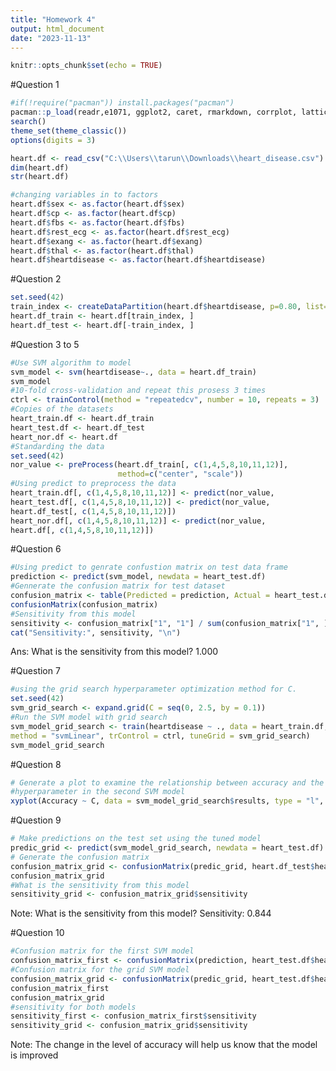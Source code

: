 ---
title: "Homework 4"
output: html_document
date: "2023-11-13"
---

```{r setup, include=FALSE}
knitr::opts_chunk$set(echo = TRUE)
```

#Question 1
```{r loadpackages, include = FALSE}
#if(!require("pacman")) install.packages("pacman")
pacman::p_load(readr,e1071, ggplot2, caret, rmarkdown, corrplot, lattice)
search()
theme_set(theme_classic())
options(digits = 3)
```

```{r heartdisease}
heart.df <- read_csv("C:\\Users\\tarun\\Downloads\\heart_disease.csv")
dim(heart.df)
str(heart.df)
```
 
```{r}
#changing variables in to factors
heart.df$sex <- as.factor(heart.df$sex)
heart.df$cp <- as.factor(heart.df$cp)
heart.df$fbs <- as.factor(heart.df$fbs)
heart.df$rest_ecg <- as.factor(heart.df$rest_ecg)
heart.df$exang <- as.factor(heart.df$exang)
heart.df$thal <- as.factor(heart.df$thal)
heart.df$heartdisease <- as.factor(heart.df$heartdisease)
```
#Question 2
```{r}
set.seed(42)
train_index <- createDataPartition(heart.df$heartdisease, p=0.80, list= FALSE)
heart.df_train <- heart.df[train_index, ]
heart.df_test <- heart.df[-train_index, ]
```
#Question 3 to 5
```{r}
#Use SVM algorithm to model
svm_model <- svm(heartdisease~., data = heart.df_train)
svm_model
#10-fold cross-validation and repeat this prosess 3 times
ctrl <- trainControl(method = "repeatedcv", number = 10, repeats = 3)
#Copies of the datasets
heart_train.df <- heart.df_train
heart_test.df <- heart.df_test
heart_nor.df <- heart.df
#Standarding the data
set.seed(42)
nor_value <- preProcess(heart.df_train[, c(1,4,5,8,10,11,12)], 
                        method=c("center", "scale"))  
#Using predict to preprocess the data
heart_train.df[, c(1,4,5,8,10,11,12)] <- predict(nor_value,                       heart.df_train[,c(1,4,5,8,10,11,12)])
heart_test.df[, c(1,4,5,8,10,11,12)] <- predict(nor_value,
heart.df_test[, c(1,4,5,8,10,11,12)])
heart_nor.df[, c(1,4,5,8,10,11,12)] <- predict(nor_value, 
heart.df[, c(1,4,5,8,10,11,12)])
```
#Question 6
```{r}
#Using predict to genrate confustion matrix on test data frame
prediction <- predict(svm_model, newdata = heart_test.df)
#Gennerate the confusion matrix for test dataset
confusion_matrix <- table(Predicted = prediction, Actual = heart_test.df$heartdisease)
confusionMatrix(confusion_matrix)
#Sensitivity from this model
sensitivity <- confusion_matrix["1", "1"] / sum(confusion_matrix["1", ])
cat("Sensitivity:", sensitivity, "\n")
```
Ans: What is the sensitivity from this model? 1.000 

#Question 7
```{r}
#using the grid search hyperparameter optimization method for C.
set.seed(42)
svm_grid_search <- expand.grid(C = seq(0, 2.5, by = 0.1))
#Run the SVM model with grid search
svm_model_grid_search <- train(heartdisease ~ ., data = heart_train.df, 
method = "svmLinear", trControl = ctrl, tuneGrid = svm_grid_search)
svm_model_grid_search
```
#Question 8
```{r}
# Generate a plot to examine the relationship between accuracy and the cost
#hyperparameter in the second SVM model
xyplot(Accuracy ~ C, data = svm_model_grid_search$results, type = "l", main = "Accuracy vs. Cost Hyperparameter", xlab = "Cost Hyperparameter (C)", ylab = "Accuracy")
```

#Question 9
```{r}
# Make predictions on the test set using the tuned model
predic_grid <- predict(svm_model_grid_search, newdata = heart_test.df)
# Generate the confusion matrix
confusion_matrix_grid <- confusionMatrix(predic_grid, heart.df_test$heartdisease)
confusion_matrix_grid
#What is the sensitivity from this model
sensitivity_grid <- confusion_matrix_grid$sensitivity
```
Note: What is the sensitivity from this model? Sensitivity: 0.844

#Question 10
```{r}
#Confusion matrix for the first SVM model
confusion_matrix_first <- confusionMatrix(prediction, heart_test.df$heartdisease)
#Confusion matrix for the grid SVM model
confusion_matrix_grid <- confusionMatrix(predic_grid, heart_test.df$heartdisease)
confusion_matrix_first
confusion_matrix_grid
#sensitivity for both models
sensitivity_first <- confusion_matrix_first$sensitivity
sensitivity_grid <- confusion_matrix_grid$sensitivity
```
Note: The change in the level of accuracy will help us know that the model is improved
